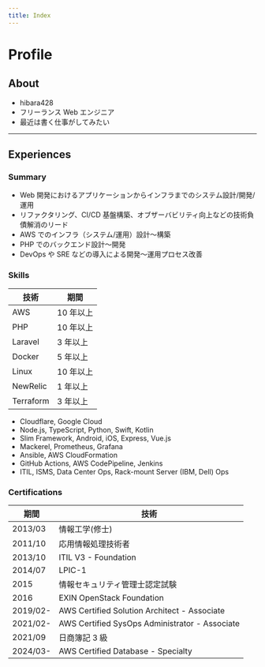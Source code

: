 ```yaml
---
title: Index
---
```



# Profile

## About

<Avatar
  src="/img/gizmo-icon.jpg"
  alt="hibara428"
  loading="lazy"
  decoding="async"
/>

- hibara428
- フリーランス Web エンジニア
- 最近は書く仕事がしてみたい

<IconLinks />

---

## Experiences

### Summary

- Web 開発におけるアプリケーションからインフラまでのシステム設計/開発/運用
- リファクタリング、CI/CD 基盤構築、オブザーバビリティ向上などの技術負債解消のリード
- AWS でのインフラ（システム/運用）設計〜構築
- PHP でのバックエンド設計〜開発
- DevOps や SRE などの導入による開発〜運用プロセス改善

### Skills

| 技術      | 期間      |
| --------- | --------- |
| AWS       | 10 年以上 |
| PHP       | 10 年以上 |
| Laravel   | 3 年以上  |
| Docker    | 5 年以上  |
| Linux     | 10 年以上 |
| NewRelic  | 1 年以上  |
| Terraform | 3 年以上  |

- Cloudflare, Google Cloud
- Node.js, TypeScript, Python, Swift, Kotlin
- Slim Framework, Android, iOS, Express, Vue.js
- Mackerel, Prometheus, Grafana
- Ansible, AWS CloudFormation
- GitHub Actions, AWS CodePipeline, Jenkins
- ITIL, ISMS, Data Center Ops, Rack-mount Server (IBM, Dell) Ops

### Certifications

| 期間     | 技術                                           |
| -------- | ---------------------------------------------- |
| 2013/03  | 情報工学(修士)                                 |
| 2011/10  | 応用情報処理技術者                             |
| 2013/10  | ITIL V3 - Foundation                           |
| 2014/07  | LPIC-1                                         |
| 2015     | 情報セキュリティ管理士認定試験                 |
| 2016     | EXIN OpenStack Foundation                      |
| 2019/02- | AWS Certified Solution Architect - Associate   |
| 2021/02- | AWS Certified SysOps Administrator - Associate |
| 2021/09  | 日商簿記 3 級                                  |
| 2024/03- | AWS Certified Database - Specialty             |
